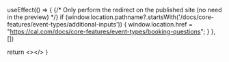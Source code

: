 
  useEffect(() => {
    {/* Only perform the redirect on the published site (no need in the preview) */}
    if (window.location.pathname?.startsWith('/docs/core-features/event-types/additional-inputs')) {
      window.location.href = "https://cal.com/docs/core-features/event-types/booking-questions";
    }
  }, [])
  
  return <></>
}

<Redirect />